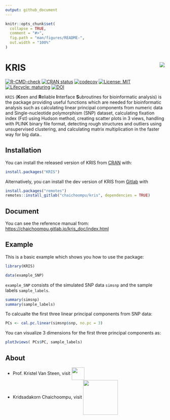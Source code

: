 ```yaml
---
output: github_document
---
```


<!-- README.md is generated from README.Rmd. Please edit that file -->

```r
knitr::opts_chunk$set(
  collapse = TRUE,
  comment = "#>",
  fig.path = "man/figures/README-",
  out.width = "100%"
)
```

# KRIS <img src="man/figures/kris_logo.png" align="right" />

<!-- badges: start -->

[![R-CMD-check](https://github.com/kridsadakorn/kris/workflows/R-CMD-check/badge.svg)](https://github.com/kridsadakorn/kris/actions)
[![CRAN status](https://www.r-pkg.org/badges/version/KRIS)](https://CRAN.R-project.org/package=KRIS)
[![codecov](https://codecov.io/gh/kridsadakorn/kris/branch/master/graph/badge.svg?token=QO20Q25CL6)](https://codecov.io/gh/kridsadakorn/kris)
[![License: MIT](https://img.shields.io/badge/License-MIT-yellow.svg)](https://opensource.org/licenses/MIT)
[![Lifecycle: maturing](https://img.shields.io/badge/lifecycle-maturing-blue.svg)](https://www.tidyverse.org/lifecycle/#maturing)
[![DOI](https://zenodo.org/badge/333291793.svg)](https://zenodo.org/badge/latestdoi/333291793)
<!-- badges: end -->

```KRIS``` (**K**een and **R**eliable **I**nterface **S**ubroutines for 
bioinformatic analysis) is the package providing useful functions which are 
needed for bioinformatic analysis such as calculating linear principal 
components from numeric data and Single-nucleotide polymorphism (SNP) dataset, 
calculating fixation index (Fst) using Hudson method, creating scatter plots in 
3 views, handling with PLINK binary file format, detecting rough structures and 
outliers using unsupervised clustering, and calculating matrix multiplication 
in the faster way for big data..

## Installation

You can install the released version of KRIS from [CRAN](https://CRAN.R-project.org) with:

``` r
install.packages("KRIS")
```

Alternatively, you can install the dev version of KRIS from [Gitlab](https://gitlab.com/chaichoompu/kris) with
``` r
install.packages("remotes")
remotes::install_gitlab("chaichoompu/kris", dependencies = TRUE)
```

## Document

You can see the reference manual from: [https://chaichoompu.gitlab.io/kris_doc/index.html](https://chaichoompu.gitlab.io/kris_doc/index.html)


## Example

This is a basic example which shows you how to use the package:

```r
library(KRIS)

data(example_SNP)
```

```example_SNP``` consists of the simulated SNP data ```simsnp``` and the sample labels ```sample_labels```.

```r
summary(simsnp)
summary(sample_labels)
```

To calcualte the first three linear principal components from SNP data:

```r
PCs <- cal.pc.linear(simsnp$snp, no.pc = 3)
```

You can visualize 3 dimensions for the first three principal components as:

```r
plot3views( PCs$PC, sample_labels)
```

## About

* Prof. Kristel Van Steen, visit  <a href="http://bio3.giga.ulg.ac.be/" border=0 style="border:0; text-decoration:none; outline:none"><img width="40px" src="man/figures/bio3_logo.png" align="center" /></a><br />
* Kridsadakorn Chaichoompu, visit <a href="http://www.biostatgen.org/" border=0 style="border:0; text-decoration:none; outline:none"><img width="110px" src="man/figures/biostatgen_logo.png" align="center" /></a><br />
